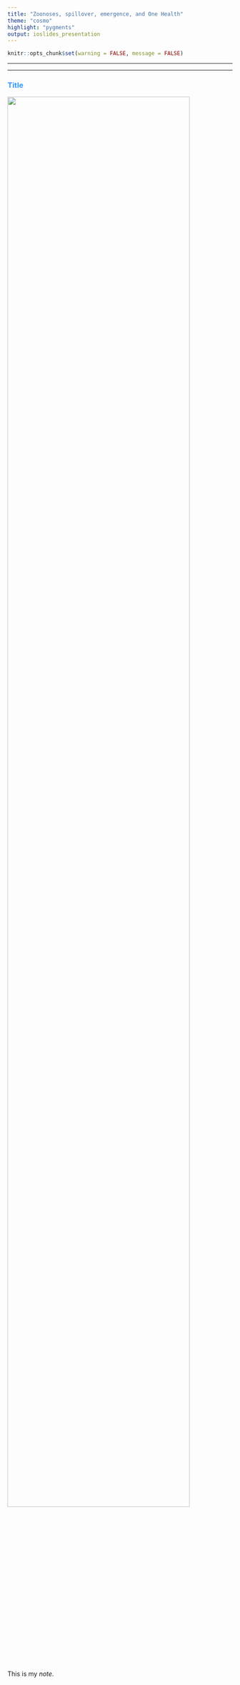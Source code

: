 ```yaml
---
title: "Zoonoses, spillover, emergence, and One Health"
theme: "cosmo"
highlight: "pygments"
output: ioslides_presentation
---
```


<style type="text/css">
.main-container {
  max-width: 800px;
  margin-left: auto;
  margin-right: auto;
}
h2 { 
 color: #3399ff;		
}
h3 { 
 color: #3399ff;		
}
</style>

```r
knitr::opts_chunk$set(warning = FALSE, message = FALSE) 
```
---




<!-- (climate change/land use/human-wildlife interface, what are zoonoses and how do they happen, define emergence/re-emergence/outbreak, risk factors for zoonoses - phylo relationship to reservoir, interaction with reservoir, routes of spillover) week 12 and week 13 from Park 2019-->



---

### Title


![](figs/parasites.jpg){width="90%"}




<div class="notes">
This is my *note*.

</div>



